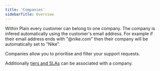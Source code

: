 ```yaml
---
title: 'Companies'
sidebarTitle: Overview
---
```


Within Plain every customer can belong to one company. The company is infered automatically using the customer's email address. For example if their email address ends with "@nike.com" then their company will be automatically set to "Nike".

Companies allow you to prioritise and filter your support requests.

Additionally [tiers and SLAs](https://plain.support.site/article/tiers) can be associated with a company.

<Snippet file="shared/tenants-vs-teams.mdx" />
